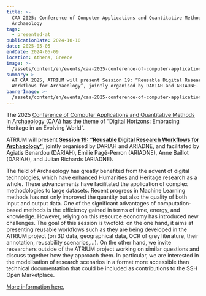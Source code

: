 ```yaml
---
title: >-
  CAA 2025: Conference of Computer Applications and Quantitative Methods in
  Archaeology
tags:
  - presented-at
publicationDate: 2024-10-10
date: 2025-05-05
endDate: 2024-05-09
location: Athens, Greece
image: >-
  /assets/content/en/events/caa-2025-conference-of-computer-applications-and-quantitative-methods-in-archaeology/image.png
summary: >
  AT CAA 2025, ATRIUM will present Session 19: “Reusable Digital Research
  Workflows for Archaeology”, jointly organised by DARIAH and ARIADNE.
bannerImage: >-
  /assets/content/en/events/caa-2025-conference-of-computer-applications-and-quantitative-methods-in-archaeology/bannerImage.png
---
```

The 2025 [Conference of Computer Applications and Quantitative Methods in Archaeology (CAA](https://caa-international.org/)) has the theme of “Digital Horizons: Embracing Heritage in an Evolving World”.

ATRIUM will present [**Session 19: “Reusable Digital Research Workflows for Archaeology”**](https://2025.caaconference.org/call-for-papers/session-list/#S19), jointly organised by DARIAH and ARIADNE, and facilitated by Agiatis Benardou (DARIAH), Émilie Pagé-Perron (ARIADNE), Anne Baillot (DARIAH), and Julian Richards (ARIADNE).

The field of Archaeology has greatly benefited from the advent of digital technologies, which have enhanced Humanities and Heritage research as a whole. These advancements have facilitated the application of complex methodologies to large datasets. Recent progress in Machine Learning methods has not only improved the quantity but also the quality of both input and output data. One of the significant advantages of computation-based methods is the efficiency gained in terms of time, energy, and knowledge. However, relying on this resource economy has introduced new challenges. The goal of this session is twofold: on the one hand, it aims at presenting reusable workflows such as they are being developed in the ATRIUM project (on 3D data, geographical data, OCR of grey literature, their annotation, reusability scenarios,…). On the other hand, we invite researchers outside of the ATRIUM project working on similar questions and discuss together how they approach them. In particular, we are interested in the modelisation of research scenarios in a format more accessible than technical documentation that could be included as contributions to the SSH Open Marketplace.

[More information here.](https://2025.caaconference.org/)



<Figure src="/assets/content/en/events/caa-2025-conference-of-computer-applications-and-quantitative-methods-in-archaeology/image.tffh-jy-8b-16-dq-hk.webp" alignment="stretch">

</Figure>
